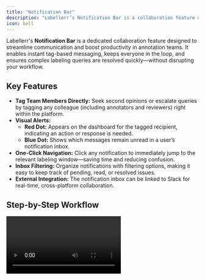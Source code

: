 ```yaml
---
title: "Notification Bar"
description: "Labellerr’s Notification Bar is a collaboration feature designed to streamline team communication, enable instant tag-based messaging, and resolve complex labeling queries quickly."
icon: bell
---
```


Labellerr's **Notification Bar** is a dedicated collaboration feature designed to streamline communication and boost productivity in annotation teams. It enables instant tag-based messaging, keeps everyone in the loop, and ensures complex labeling queries are resolved quickly—without disrupting your workflow.

## Key Features

*   **Tag Team Members Directly:** Seek second opinions or escalate queries by tagging any colleague (including annotators and reviewers) right within the platform.
*   **Visual Alerts:**
    *   **Red Dot:** Appears on the dashboard for the tagged recipient, indicating an action or response is needed.
    *   **Blue Dot:** Shows which messages remain unread in a user’s notification inbox.
*   **One-Click Navigation:** Click any notification to immediately jump to the relevant labeling window—saving time and reducing confusion.
*   **Inbox Filtering:** Organize notifications with filtering options, making it easy to keep track of pending, read, or resolved issues.
*   **External Integration:** The notification inbox can be linked to Slack for real-time, cross-platform collaboration.

## Step-by-Step Workflow

<Video url="https://www.youtube.com/embed/U6XImdGgRa4" />

1.  **Identify an Annotation Query:** While annotating (e.g., unsure whether to label a jacket under the "man" class), highlight the relevant area using the tool’s remark or comment function.

2.  **Tag a Team Member:** Tag any team member, reviewer, or stakeholder—whether they’re on your team or the client side—directly in the tool.

3.  **Notification Delivery:** The tagged person sees a **red dot** on their dashboard, signaling that a response is needed.

4.  **Message Status Tracking:** A **blue dot** appears for any notification that remains unread by the recipient.

5.  **Jump to Task:** The team member can click the notification to open the corresponding labeling instance and respond immediately.

6.  **Update Read Status:** Marking a notification as read will automatically update its status, helping the entire team track what’s been addressed.

7.  **Keep Inbox Tidy:** Use the filtering options to sort, organize, and manage messages (by status, type, project, etc.).

## Benefits

*   **Faster Resolution:** Speeds up decision-making by instantly alerting the right people for feedback or validation.
*   **Seamless Integration:** Notification inboxes can link to Slack, ensuring communication flows across platforms teams already use.
*   **Clear Accountability:** Red and blue dots visually track what needs attention and what’s been handled.
*   **Boosts Productivity:** Prevents annotation delays, so the workflow continues smoothly without searching for or waiting on responses.

## Best Practices

*   Tag only relevant team members to keep communication focused.
*   Regularly check your notification bar for updates—respond promptly to keep projects moving.
*   Use inbox filters to locate unresolved issues or specific categories of queries quickly.
*   Integrate with Slack if your team relies on external messaging for broader visibility.
